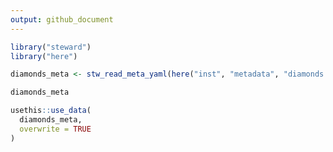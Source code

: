 ```yaml
---
output: github_document
---
```


```r
library("steward")
library("here")
```

```r
diamonds_meta <- stw_read_meta_yaml(here("inst", "metadata", "diamonds.yml"))

diamonds_meta
```

```r
usethis::use_data(
  diamonds_meta, 
  overwrite = TRUE
)
```
